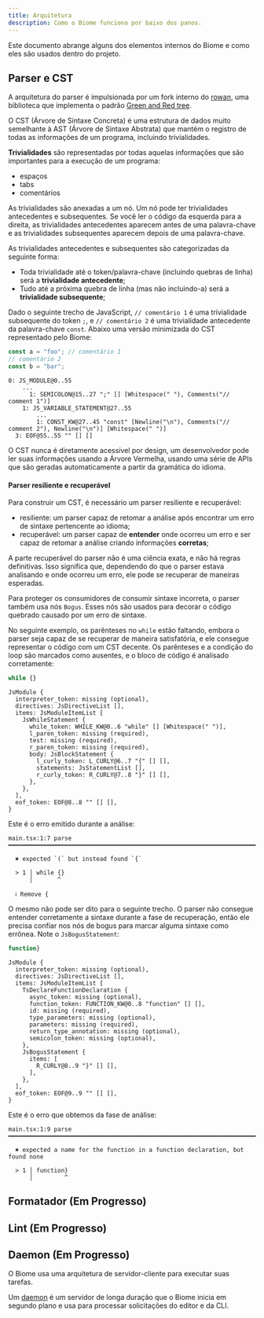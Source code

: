 ```yaml
---
title: Arquitetura
description: Como o Biome funciona por baixo dos panos.
---
```


Este documento abrange alguns dos elementos internos do Biome e como eles são usados dentro do projeto.

## Parser e CST

A arquitetura do parser é impulsionada por um fork interno do [rowan], uma biblioteca
que implementa o padrão [Green and Red tree].

O CST (Árvore de Sintaxe Concreta) é uma estrutura de dados muito semelhante à AST (Árvore de Sintaxe Abstrata) que mantém o registro de todas as informações de um programa, incluindo trivialidades.

**Trivialidades** são representadas por todas aquelas informações que são importantes para a execução de um programa:
- espaços
- tabs
- comentários

As trivialidades são anexadas a um nó. Um nó pode ter trivialidades antecedentes e subsequentes. Se você ler o código da esquerda para a direita, as trivialidades antecedentes aparecem antes de uma palavra-chave e as trivialidades subsequentes aparecem depois de uma palavra-chave.

As trivialidades antecedentes e subsequentes são categorizadas da seguinte forma:
- Toda trivialidade até o token/palavra-chave (incluindo quebras de linha) será a **trivialidade antecedente**;
- Tudo até a próxima quebra de linha (mas não incluindo-a) será a **trivialidade subsequente**;

Dado o seguinte trecho de JavaScript, `// comentário 1` é uma trivialidade subsequente do token `;`, e `// comentário 2` é uma trivialidade antecedente da palavra-chave `const`. Abaixo uma versão minimizada do CST representado pelo Biome:

```js
const a = "foo"; // comentário 1
// comentário 2
const b = "bar";
```

```
0: JS_MODULE@0..55
    ...
      1: SEMICOLON@15..27 ";" [] [Whitespace(" "), Comments("// comment 1")]
    1: JS_VARIABLE_STATEMENT@27..55
        ...
        1: CONST_KW@27..45 "const" [Newline("\n"), Comments("// comment 2"), Newline("\n")] [Whitespace(" ")]
  3: EOF@55..55 "" [] []
```

O CST nunca é diretamente acessível por design, um desenvolvedor pode ler suas informações usando a Árvore Vermelha, usando uma série de APIs que são geradas automaticamente a partir da gramática do idioma.


#### Parser resiliente e recuperável

Para construir um CST, é necessário um parser resiliente e recuperável:
- resiliente: um parser capaz de retomar a análise após encontrar um erro de sintaxe pertencente ao idioma;
- recuperável: um parser capaz de **entender** onde ocorreu um erro e ser capaz de retomar a análise criando informações **corretas**;

A parte recuperável do parser não é uma ciência exata, e não há regras definitivas. Isso significa que, dependendo do que o parser estava analisando e onde ocorreu um erro, ele pode se recuperar de maneiras esperadas.

Para proteger os consumidores de consumir sintaxe incorreta, o parser também usa nós `Bogus`. Esses nós são usados para decorar o código quebrado causado por um erro de sintaxe.

No seguinte exemplo, os parênteses no `while` estão faltando, embora o parser seja capaz de se recuperar de maneira satisfatória, e ele consegue representar o código com um CST decente. Os parênteses e a condição do loop são marcados como ausentes, e o bloco de código é analisado corretamente:

```js
while {}
```

```
JsModule {
  interpreter_token: missing (optional),
  directives: JsDirectiveList [],
  items: JsModuleItemList [
    JsWhileStatement {
      while_token: WHILE_KW@0..6 "while" [] [Whitespace(" ")],
      l_paren_token: missing (required),
      test: missing (required),
      r_paren_token: missing (required),
      body: JsBlockStatement {
        l_curly_token: L_CURLY@6..7 "{" [] [],
        statements: JsStatementList [],
        r_curly_token: R_CURLY@7..8 "}" [] [],
      },
    },
  ],
  eof_token: EOF@8..8 "" [] [],
}
```

Este é o erro emitido durante a análise:

```
main.tsx:1:7 parse ━━━━━━━━━━━━━━━━━━━━━━━━━━━━━━━━━━━━━━━━━━━━━━━━━━━━━━━━━━━━━━━━━━━━━━━━━━━━━━━━━

  ✖ expected `(` but instead found `{`

  > 1 │ while {}
      │       ^

  ℹ Remove {
```

O mesmo não pode ser dito para o seguinte trecho. O parser não consegue entender corretamente a sintaxe durante a fase de recuperação, então ele precisa confiar nos nós de bogus para marcar alguma sintaxe como errônea. Note o `JsBogusStatement`:

```js
function}
```

```
JsModule {
  interpreter_token: missing (optional),
  directives: JsDirectiveList [],
  items: JsModuleItemList [
    TsDeclareFunctionDeclaration {
      async_token: missing (optional),
      function_token: FUNCTION_KW@0..8 "function" [] [],
      id: missing (required),
      type_parameters: missing (optional),
      parameters: missing (required),
      return_type_annotation: missing (optional),
      semicolon_token: missing (optional),
    },
    JsBogusStatement {
      items: [
        R_CURLY@8..9 "}" [] [],
      ],
    },
  ],
  eof_token: EOF@9..9 "" [] [],
}
```

Este é o erro que obtemos da fase de análise:

```
main.tsx:1:9 parse ━━━━━━━━━━━━━━━━━━━━━━━━━━━━━━━━━━━━━━━━━━━━━━━━━━━━━━━━━━━━━━━━━━━━━━━━━━━━━━━━━

  ✖ expected a name for the function in a function declaration, but found none

  > 1 │ function}
      │         ^
```

## Formatador (Em Progresso)

## Lint (Em Progresso)

## Daemon (Em Progresso)

O Biome usa uma arquitetura de servidor-cliente para executar suas tarefas.

Um [daemon] é um servidor de longa duração
que o Biome inicia em segundo plano e usa para processar solicitações do editor e da CLI.


[rowan]: https://github.com/rust-analyzer/rowan
[Green and Red tree]: https://learn.microsoft.com/en-us/archive/blogs/ericlippert/persistence-facades-and-roslyns-red-green-trees
[daemon]: https://pt.wikipedia.org/wiki/Daemon_(computa%C3%A7%C3%A3o)
